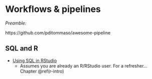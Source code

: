 # Workflows & pipelines {#workflows}

*Preamble:*


https://github.com/pditommaso/awesome-pipeline


## SQL and R

- [Using SQL in RStudio](https://irene.rbind.io/post/using-sql-in-rstudio/)
  - Assumes you are already an R/RStudio user. For a refresher...Chapter \@ref(r-intro)
